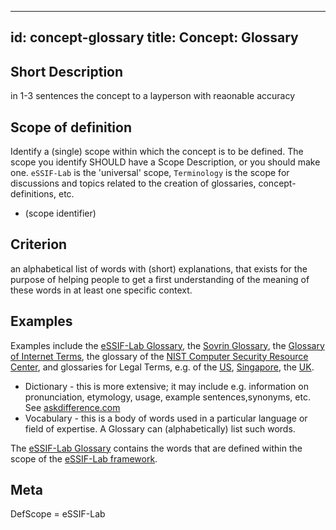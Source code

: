 
---
id: concept-glossary
title: Concept: Glossary
---

## Short Description
in 1-3 sentences the concept to a layperson with reaonable accuracy

## Scope of definition
Identify a (single) scope within which the concept is to be defined. The scope you identify SHOULD have a Scope Description, or you should make one. `eSSIF-Lab` is the 'universal' scope, `Terminology` is the scope for discussions and topics related to the creation of glossaries, concept-definitions, etc.

* (scope identifier)

## Criterion
<!--This (required) section specifies the [intensional definition](https://en.wikipedia.org/wiki/Extensional_and_intensional_definitions#Intensional_definition) definition of `Glossary`, which is a specification of the  necessary and sufficient conditions for when Glossary should be used. In other words: you specify a criterion that readers can use to determine whether or not something is an instance of Glossary.-->
an alphabetical list of words with (short) explanations, that exists for the purpose of helping people to get a first understanding of the meaning of these words in at least one specific context.

## Examples
<!--This (optional) section contains examples, both of what satisfies the definition (and hence qualifies as an instance of Glossary), ans what does not. If you can think of examples for which the criterion may not (always) work, then describe them, too, and inform the reader why this hasn't affected the definition (yet) - e.g. because such cases are irrelevant to the scope within which the term is defined.-->
Examples include the [eSSIF-Lab Glossary](essif-lab-glossary), the [Sovrin Glossary](https://sovrin.org/library/glossary/), the [Glossary of Internet Terms](https://www.internetsociety.org/internet/glossary-internet-terms/), the glossary of the [NIST Computer Security Resource Center](https://csrc.nist.gov/glossary), and glossaries for Legal Terms, e.g. of the [US](https://www.uscourts.gov/glossary), [Singapore](https://www.supremecourt.gov.sg/services/self-help-services/glossary-of-terms), the [UK](https://www.copfs.gov.uk/involved-in-a-case/glossary-of-legal-terms).

<!--## Summary
This (optional) section summarizes the backgrounds of the chosen definition/criterion. It is the TL;DR version of the `Description` section. Apart from serving its own purposes, this section may serve the purposes that a `Description` section would have served if it hadn't been omitted.-->

<!--## Description
This (optional) section explains the backgrounds of the chosen definition/criterion. It may contain links to media (diagrams, audio, video). It SHOULD contain links to all patterns that use this concept.-->

<!--## Related Concepts from other terminologies
This (optional) section lists words/phrases that are encountered in other contexts that have the same or a sufficiently similar meaning as Glossary. In this section you may point out the (subtle) differences between Glossary and this related terminology. This helps readers better/deeper understand Glossary, and how it may be used to relate to existing texts. Ideally, such references are accompanied with links to (preferredly authoritative) sources.-->
- Dictionary - this is more extensive; it may include e.g. information on pronunciation, etymology, usage, example sentences,synonyms, etc. See [askdifference.com](https://www.askdifference.com/dictionary-vs-glossary/)
- Vocabulary - this is a body of words used in a particular language or field of expertise. A Glossary can (alphabetically) list such words.

<!--## Use-cases
This (optional) section specifies an (optional) introductory paragraph, and a level-3 (i.e. `###`) subsection for every use case it describes. Every such use-case SHOULD
- describe the situation/context of the use-case;
- show how to apply `Glossary` to/in that situation;
- shows the relevance of having `Glossary` for the use-case as opposed to not having it.-->

<!--## Notes
This (optional) section is the place to put anything for which there is no other good place to put it.-->
The [eSSIF-Lab Glossary](essif-lab-glossary) contains the words that are defined within the scope of the [eSSIF-Lab framework](introduction).

<!--
---
## Footnotes
This (optional) section contains any footnotes that may have been specified in the text above.-->

## Meta
<!--This (required) section specifies attributes that are needed for generating/adapting other documents, such as glossaries, concept-files, etc.-->

DefScope = eSSIF-Lab <!--this is a required line, that specifies an identifier for the scope into which the term is being defined.-->
<!--Popuptext = This (optional) text specifies what is shown whenever a person hovers over a reference to this term.-->
